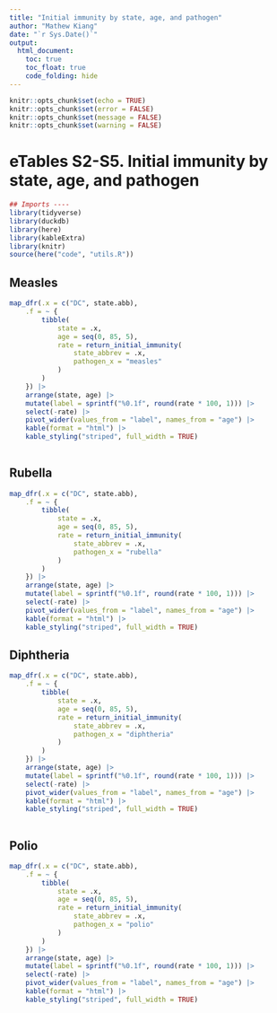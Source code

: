 ```yaml
---
title: "Initial immunity by state, age, and pathogen"
author: "Mathew Kiang"
date: "`r Sys.Date()`"
output: 
  html_document:
    toc: true
    toc_float: true
    code_folding: hide
---
```


```r
knitr::opts_chunk$set(echo = TRUE)
knitr::opts_chunk$set(error = FALSE)
knitr::opts_chunk$set(message = FALSE)
knitr::opts_chunk$set(warning = FALSE)
```

# eTables S2-S5. Initial immunity by state, age, and pathogen

```r
## Imports ----
library(tidyverse)
library(duckdb)
library(here)
library(kableExtra)
library(knitr)
source(here("code", "utils.R"))
```

## Measles

```r
map_dfr(.x = c("DC", state.abb),
    .f = ~ {
        tibble(
            state = .x,
            age = seq(0, 85, 5),
            rate = return_initial_immunity(
                state_abbrev = .x,
                pathogen_x = "measles"
            )
        )
    }) |> 
    arrange(state, age) |>
    mutate(label = sprintf("%0.1f", round(rate * 100, 1))) |> 
    select(-rate) |> 
    pivot_wider(values_from = "label", names_from = "age") |> 
    kable(format = "html") |>
    kable_styling("striped", full_width = TRUE)
    
```
## Rubella

```r
map_dfr(.x = c("DC", state.abb),
    .f = ~ {
        tibble(
            state = .x,
            age = seq(0, 85, 5),
            rate = return_initial_immunity(
                state_abbrev = .x,
                pathogen_x = "rubella"
            )
        )
    }) |> 
    arrange(state, age) |>
    mutate(label = sprintf("%0.1f", round(rate * 100, 1))) |> 
    select(-rate) |> 
    pivot_wider(values_from = "label", names_from = "age") |> 
    kable(format = "html") |>
    kable_styling("striped", full_width = TRUE)
```

## Diphtheria

```r
map_dfr(.x = c("DC", state.abb),
    .f = ~ {
        tibble(
            state = .x,
            age = seq(0, 85, 5),
            rate = return_initial_immunity(
                state_abbrev = .x,
                pathogen_x = "diphtheria"
            )
        )
    }) |> 
    arrange(state, age) |>
    mutate(label = sprintf("%0.1f", round(rate * 100, 1))) |> 
    select(-rate) |> 
    pivot_wider(values_from = "label", names_from = "age") |> 
    kable(format = "html") |>
    kable_styling("striped", full_width = TRUE)
    
```

## Polio

```r
map_dfr(.x = c("DC", state.abb),
    .f = ~ {
        tibble(
            state = .x,
            age = seq(0, 85, 5),
            rate = return_initial_immunity(
                state_abbrev = .x,
                pathogen_x = "polio"
            )
        )
    }) |> 
    arrange(state, age) |>
    mutate(label = sprintf("%0.1f", round(rate * 100, 1))) |> 
    select(-rate) |> 
    pivot_wider(values_from = "label", names_from = "age") |> 
    kable(format = "html") |>
    kable_styling("striped", full_width = TRUE)
    
```

